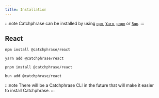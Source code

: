 ```yaml
---
title: Installation
---
```



:::note
Catchphrase can be installed by using [`npm`](https://npmjs.com/), [`Yarn`](https://yarnpkg.com/), [`pnpm`](https://pnpm.io/) or [`Bun`](https://bun.sh/).
:::

## React

<Tabs>
<TabItem value="npm" label="npm">

```bash
npm install @catchphrase/react
```

</TabItem>
<TabItem value="yarn" label="Yarn">

```bash
yarn add @catchphrase/react
```

</TabItem>
<TabItem value="pnpm" label="pnpm">

```bash
pnpm install @catchphrase/react
```

</TabItem>
<TabItem value="bun" label="Bun">

```bash
bun add @catchphrase/react
```

</TabItem>
</Tabs>

:::note
There will be a Catchphrase CLI in the future that will make it easier to install Catchphrase.
:::
